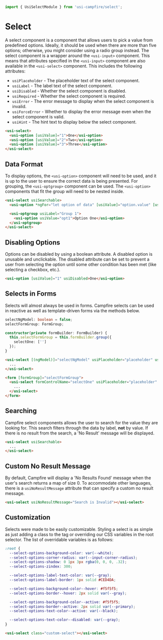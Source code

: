 ```ts
import { UsiSelectModule } from 'usi-campfire/select';
```

# Select
A select component is a component that allows users to pick a value from predefined options. Ideally, it should be used when there are more than five options;
otherwise, you might consider using a radio group instead. The select component is a wrapper around the `<usi-input>` component. This means that attributes
specified in the `<usi-input>` component are also available in the `<usi-select>` component. This includes the following attributes:

  * `usiPlaceholder` - The placeholder text of the select component.
  * `usiLabel` - The label text of the select component.
  * `usiDisabled` - Whether the select component is disabled.
  * `usiRequired` - Whether the select component is required.
  * `usiError` - The error message to display when the select component is invalid.
  * `usiForceError` - Whether to display the error message even when the select component is valid.
  * `usiHint` - The hint text to display below the select component.

```html
<usi-select>
  <usi-option [usiValue]="1">One</usi-option>
  <usi-option [usiValue]="2">Two</usi-option>
  <usi-option [usiValue]="3">Three</usi-option>
</usi-select>
```

## Data Format
To display options, the `<usi-option>` component will need to be used, and it is up to the user to ensure the correct data is being presented. For grouping,
the `<usi-optgroup>` component can be used. The `<usi-option>` components that fit the group will need to be nested inside.

```html
<usi-select usiSearchable>
  <usi-option *ngFor="let option of data" [usiValue]="option.value" [usiDisabled]="option.disabled">{{ option.label }}</usi-option>

  <usi-optgroup usiLabel="Group 1">
    <usi-option usiValue="opt1">Option One</usi-option>
  </usi-optgroup>
</usi-select>
```

## Disabling Options
Options can be disabled by using a boolean attribute. A disabled option is unusable and unclickable. The disabled attribute can be set to prevent a user from
selecting the option until some other condition has been met (like selecting a checkbox, etc.).

```html
<usi-option [usiValue]="1" usiDisabled>One</usi-option>
```

## Selects in Forms
Selects will almost always be used in forms. Campfire selects can be used in reactive as well as template-driven forms via the methods below.

```ts
selectNgModel: boolean = false;
selectFormGroup: FormGroup;

constructor(private formBuilder: FormBuilder) {
  this.selectFormGroup = this.formBuilder.group({
    selectOne: ['']
  });
}
```

```html
<usi-select [(ngModel)]="selectNgModel" usiPlaceholder="placeholder" usiLabel="label">
  ...
</usi-select>

<form [formGroup]="selectFormGroup">
  <usi-select formControlName="selectOne" usiPlaceholder="placeholder" usiLabel="label">
    ...
  </usi-select>
</form>
```

## Searching
Campfire select components allows the user to search for the value they are looking for. This search filters through the data by label, **not** by value. If
there is no result from the search, a 'No Result' message will be displayed.

```html
<usi-select usiSearchable>
  ...
</usi-select>
```

## Custom No Result Message
By default, Campfire will display a 'No Results Found' message when the user's search returns a map of size 0. To accommodate other languages, there is a
`usiNoResultMessage` attribute that can specify a custom no result message.

```html
<usi-select usiNoResultMessage="Search is Invalid"></usi-select>
```

## Customization
Selects were made to be easily customizable. Styling a select is as simple as just adding a class to the tag or overriding our CSS variables in the root
selector. The list of overridable variables is as follows:

```css
:root {
  --select-options-background-color: var(--white);
  --select-options-corner-radius: var(--input-corner-radius);
  --select-options-shadow: 0 1px 3px rgba(0, 0, 0, .32);
  --select-options-zindex: 300;

  --select-options-label-text-color: var(--gray);
  --select-options-label-border: 1px solid #CED4DA;

  --select-options-background-color--hover: #f5f5f5;
  --select-options-border--hover: 2px solid var(--gray);

  --select-options-background-color--active: #f5f5f5;
  --select-options-border--active: 2px solid var(--primary);
  --select-options-text-color--active: var(--black);

  --select-options-text-color--disabled: var(--gray);
}
```

```html
<usi-select class="custom-select"></usi-select>
```
